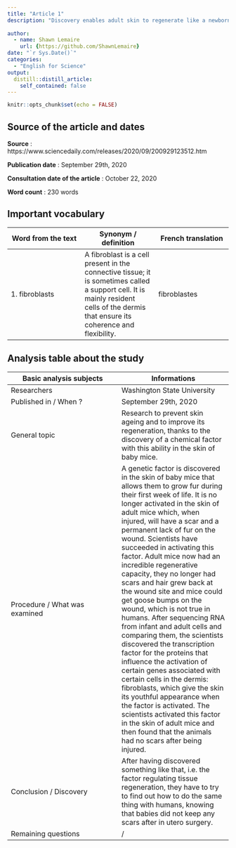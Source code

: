 ```yaml
---
title: "Article 1"
description: "Discovery enables adult skin to regenerate like a newborn's"
  
author:
  - name: Shawn Lemaire
    url: {https://github.com/ShawnLemaire}
date: "`r Sys.Date()`"
categories:
  - "English for Science"
output:
  distill::distill_article:
    self_contained: false
---
```


```r
knitr::opts_chunk$set(echo = FALSE)
```

## Source of the article and dates 
**Source** : https://www.sciencedaily.com/releases/2020/09/200929123512.htm

**Publication date** : September 29th, 2020

**Consultation date of the article** : October 22, 2020

**Word count** : 230 words 

## Important vocabulary

| Word from the text | Synonym / definition | French translation |
|-----|-----|-----|
| 1. fibroblasts | A fibroblast is a cell present in the connective tissue; it is sometimes called a support cell. It is mainly resident cells of the dermis that ensure its coherence and flexibility. | fibroblastes |

## Analysis table about the study

| Basic analysis subjects | Informations |
|-----|-----|
| Researchers | Washington State University |
| Published in / When ? | September 29th, 2020 |
| General topic | Research to prevent skin ageing and to improve its regeneration, thanks to the discovery of a chemical factor with this ability in the skin of baby mice. |
| Procedure / What was examined | A genetic factor is discovered in the skin of baby mice that allows them to grow fur during their first week of life. It is no longer activated in the skin of adult mice which, when injured, will have a scar and a permanent lack of fur on the wound. Scientists have succeeded in activating this factor. Adult mice now had an incredible regenerative capacity, they no longer had scars and hair grew back at the wound site and mice could get goose bumps on the wound, which is not true in humans. After sequencing RNA from infant and adult cells and comparing them, the scientists discovered the transcription factor for the proteins that influence the activation of certain genes associated with certain cells in the dermis: fibroblasts, which give the skin its youthful appearance when the factor is activated. The scientists activated this factor in the skin of adult mice and then found that the animals had no scars after being injured. |
| Conclusion / Discovery | After having discovered something like that, i.e. the factor regulating tissue regeneration, they have to try to find out how to do the same thing with humans, knowing that babies did not keep any scars after in utero surgery. |
| Remaining questions | / |

